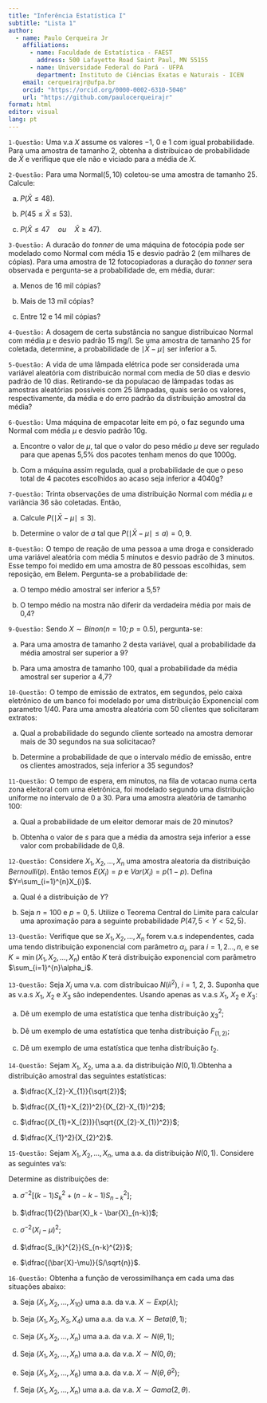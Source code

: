 ```yaml
---
title: "Inferência Estatística I"
subtitle: "Lista 1"
author: 
  - name: Paulo Cerqueira Jr
    affiliations:
      - name: Faculdade de Estatística - FAEST
        address: 500 Lafayette Road Saint Paul, MN 55155
      - name: Universidade Federal do Pará - UFPA
        department: Instituto de Ciências Exatas e Naturais - ICEN
    email: cerqueirajr@ufpa.br
    orcid: "https://orcid.org/0000-0002-6310-5040"
    url: "https://github.com/paulocerqueirajr"
format: html
editor: visual
lang: pt
---
```


`1-Questão:` Uma v.a $X$ assume os valores $-1$, $0$ e $1$ com igual probabilidade. Para uma amostra de tamanho 2, obtenha a distribuicao de probabilidade de $\bar{X}$ e verifique que ele não e viciado para a média de $X$.

`2-Questão:` Para uma $\text{Normal}(5,10)$ coletou-se uma amostra de tamanho 25. Calcule:

a.  $P(\bar{X}\leq 48)$.

b.  $P(45\leq \bar{X}\leq 53)$.

c.  $P( \bar{X}\leq 47\quad ou\quad \bar{X}\geq 47)$.

`3-Questão:` A duracão do *tonner* de uma máquina de fotocópia pode ser modelado como Normal com média 15 e desvio padrão 2 (em milhares de cópias). Para uma amostra de 12 fotocopiadoras a duração do *tonner* sera observada e pergunta-se a probabilidade de, em média, durar:

a.  Menos de 16 mil cópias?

b.  Mais de 13 mil cópias?

c.  Entre 12 e 14 mil cópias?

`4-Questão:` A dosagem de certa substância no sangue distribuicao Normal com média $\mu$ e desvio padrão 15 mg/l. Se uma amostra de tamanho 25 for coletada, determine, a probabilidade de $\mid \bar{X}-\mu\mid$ ser inferior a 5.

`5-Questão:` A vida de uma lâmpada elétrica pode ser considerada uma variável aleatória com distribuicão normal com media de 50 dias e desvio padrão de 10 dias. Retirando-se da populacao de lâmpadas todas as amostras aleatórias possíveis com 25 lâmpadas, quais serão os valores, respectivamente, da média e do erro padrão da distribuição amostral da média?

`6-Questão:` Uma máquina de empacotar leite em pó, o faz segundo uma Normal com média $\mu$ e desvio padrão 10g.

a.  Encontre o valor de $\mu$, tal que o valor do peso médio $\mu$ deve ser regulado para que apenas 5,5% dos pacotes tenham menos do que 1000g.

b.  Com a máquina assim regulada, qual a probabilidade de que o peso total de 4 pacotes escolhidos ao acaso seja inferior a 4040g?

`7-Questão:` Trinta observações de uma distribuição Normal com média $\mu$ e variância 36 são coletadas. Então,

a.  Calcule $P(\mid\bar{X}-\mu\mid \leq 3)$.

b.  Determine o valor de $a$ tal que $P(\mid\bar{X}-\mu\mid \leq a)=0,9$.

`8-Questão:` O tempo de reação de uma pessoa a uma droga e considerado uma variável aleatória com média 5 minutos e desvio padrão de 3 minutos. Esse tempo foi medido em uma amostra de 80 pessoas escolhidas, sem reposição, em Belem. Pergunta-se a probabilidade de:

a.  O tempo médio amostral ser inferior a 5,5?

b.  O tempo médio na mostra não diferir da verdadeira média por mais de 0,4?

`9-Questão:` Sendo $X\sim Binon(n = 10; p = 0.5)$, pergunta-se:

a.  Para uma amostra de tamanho 2 desta variável, qual a probabilidade da média amostral ser superior a 9?

b.  Para uma amostra de tamanho 100, qual a probabilidade da média amostral ser superior a 4,7?

`10-Questão:` O tempo de emissão de extratos, em segundos, pelo caixa eletrônico de um banco foi modelado por uma distribuição Exponencial com parametro $1/40$. Para uma amostra aleatória com 50 clientes que solicitaram extratos:

a.  Qual a probabilidade do segundo cliente sorteado na amostra demorar mais de 30 segundos na sua solicitacao?

b.  Determine a probabilidade de que o intervalo médio de emissão, entre os clientes amostrados, seja inferior a 35 segundos?

`11-Questão:` O tempo de espera, em minutos, na fila de votacao numa certa zona eleitoral com urna eletrônica, foi modelado segundo uma distribuição uniforme no intervalo de 0 a 30. Para uma amostra aleatória de tamanho 100:

a.  Qual a probabilidade de um eleitor demorar mais de 20 minutos?

b.  Obtenha o valor de $s$ para que a média da amostra seja inferior a esse valor com probabilidade de 0,8.

`12-Questão:` Considere $X_1 ,X_2 , \dots, X_n$ uma amostra aleatoria da distribuição $Bernoulli(p)$. Então temos $E(X_i) = p$ e $Var(X_i) = p(1-p)$. Defina $Y=\sum_{i=1}^{n}X_{i}$.

a.  Qual é a distribuição de $Y$?

b.  Seja $n = 100$ e $p = 0,5$. Utilize o Teorema Central do Limite para calcular uma aproximação para a seguinte probabilidade $P(47,5 < Y < 52,5)$.

`13-Questão:` Verifique que se $X_1 ,X_2 , \dots, X_n$ forem v.a.s independentes, cada uma tendo distribuição exponencial com parâmetro $\alpha_i$, para $i = 1, 2\dots, n$, e se $K = \min(X_1 ,X_2 , \dots, X_n)$ então $K$ terá distribuição exponencial com parâmetro $\sum_{i=1}^{n}\alpha_i$.

`13-Questão:` Seja $X_i$ uma v.a. com distribuicao $N(i i^2),\ i = 1,\ 2,\ 3$. Suponha que as v.a.s $X_1$, $X_2$ e $X_3$ são independentes. Usando apenas as v.a.s $X_1$, $X_2$ e $X_3$:

a.  Dê um exemplo de uma estatística que tenha distribuição $\chi_{3}^{2}$;

b.  Dê um exemplo de uma estatística que tenha distribuição $F_{(1,2)}$;

c.  Dê um exemplo de uma estatística que tenha distribuição $t_2$.

`14-Questão:` Sejam $X_1$, $X_2$, uma a.a. da distribuição $N(0,1)$.Obtenha a distribuição amostral das seguintes estatísticas:

a.  $\dfrac{X_{2}-X_{1}}{\sqrt{2}}$;

b.  $\dfrac{(X_{1}+X_{2})^2}{(X_{2}-X_{1})^2}$;

c.  $\dfrac{(X_{1}+X_{2})}{\sqrt{(X_{2}-X_{1})^2}}$;

d.  $\dfrac{X_{1}^2}{X_{2}^2}$.

`15-Questão:` Sejam $X_1 ,X_2 , \dots, X_n$, uma a.a. da distribuição $N(0,1)$. Considere as seguintes va's:

```{=tex}
\begin{equation*}
  \begin{array}{ccc}
    \bar{X}=\dfrac{1}{k}\sum_{i=1}^{k}X_i  &  & \bar{X}=\dfrac{1}{n-k}\sum_{i=1}^{n-k}X_i  \\
    \bar{X}=\dfrac{1}{n}\sum_{i=1}^{n}X_i & &  S^2=\dfrac{1}{n-1}\sum_{i=1}^{n}(X_i -\bar{X})^2\\
   S_k^2=\dfrac{1}{k-1}\sum_{i=1}^{k}(X_i -\bar{X}_k)^2 &&S_(n-k)^2=\dfrac{1}{(n-k-1)}\sum_{i=1}^{n-k}(X_i -\bar{X}_(n-k))^2\\
  \end{array}
\end{equation*}
```
Determine as distribuições de:

a.  $\sigma^{-2}\left[ (k-1)S_{k}^{2} +(n-k-1)S_{n-k}^{2} \right]$;

b.  $\dfrac{1}{2}(\bar{X}_k - \bar{X}_{n-k})$;

c.  $\sigma^{-2}\left( X_i -\mu \right)^2$;

d.  $\dfrac{S_{k}^{2}}{S_{n-k}^{2}}$;

e.  $\dfrac{(\bar{X}-\mu)}{S/\sqrt{n}}$.

`16-Questão:` Obtenha a função de verossimilhança em cada uma das situações abaixo:

a.  Seja $(X_1 ,X_2 , \dots, X_{10})$ uma a.a. da v.a. $X\sim Exp(\lambda)$;

b.  Seja $(X_1 ,X_2, X_3, X_4)$ uma a.a. da v.a. $X\sim Beta(\theta,1)$;

c.  Seja $(X_1 ,X_2 , \dots, X_n)$ uma a.a. da v.a. $X\sim N(\theta ,1)$;

d.  Seja $(X_1 ,X_2 , \dots, X_n)$ uma a.a. da v.a. $X\sim N(0, \theta)$;

e.  Seja $(X_1 ,X_2 , \dots, X_6)$ uma a.a. da v.a. $X\sim N(\theta ,\theta^2)$;

f.  Seja $(X_1 ,X_2 , \dots, X_n)$ uma a.a. da v.a. $X\sim Gama(2 ,\theta)$.
